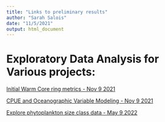 ```yaml
---
title: "Links to preliminary results"
author: "Sarah Salois"
date: "11/5/2021"
output: html_document
---
```

  
  <!-- ADD LINKS BELOW, note, using the RMD link syntax will open the presentation in the same tab, which is annoying. Use the html with the "_blank" to fix that behavior --> 
  
# Exploratory Data Analysis for Various projects:
  
<a href="https://ssalois1.github.io/preliminary_results/calc_dist_to_wcr.html" target="_blank"> Initial Warm Core ring metrics - Nov 9 2021 </a>
  
  
<a href="https://ssalois1.github.io/preliminary_results/analyze_pulse_with_env.html" target="_blank"> CPUE and Oceanographic Variable Modeling - Nov 9 2021 </a>  


<a href="https://ssalois1.github.io/preliminary_results/viz_phyto_size_class.html" target="_blank"> Explore phytoplankton size class data - May 9 2022 </a>
 